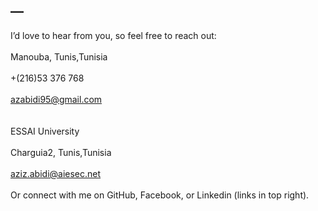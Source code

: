 <BODY BACKGROUND="images/paper.jpg">

---
---

<link rel="stylesheet" href="styles.css" type="text/css">

I'd love to hear from you, so feel free to reach out:
<br>
<br>
Manouba, Tunis,Tunisia
<br>
<br>
+(216)53 376 768
<br>
<br>
<a href="mailto:azabidi95@gmail.com">azabidi95@gmail.com</a>
<br>
<br>
<br>
ESSAI University
<br>
<br>
Charguia2, Tunis,Tunisia
<br>
<br>
<a href="mailto:aziz.abidi@aiesec.net">aziz.abidi@aiesec.net</a>
<br>
<br>
Or connect with me on GitHub, Facebook, or Linkedin (links in top right).

</BODY>